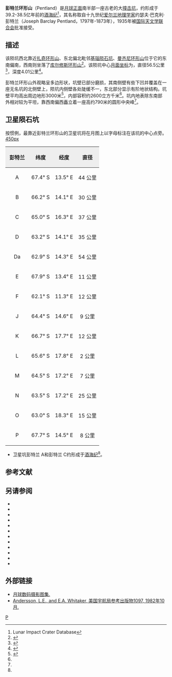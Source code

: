 {{lunar crater data|
 image=Pentland LO-IV-094H LTVT.JPG|
 caption=月球轨道器4号拍摄的图像|
 latitude=64.57|
 N_or_S=S|
 longitude=11.34|
 E_or_W=E|
 diameter=56.5公里|
 depth=4.01公里|
 colong=350|
 eponym= 约瑟夫·巴·彭特兰}}
'''彭特兰环形山'''（Pentland）是[[月球正面|月球正面]]南半部一座古老的大[[撞击坑|撞击坑]]，约形成于39.2-38.5亿年前的[[酒海纪|酒海纪]]<ref name=LICD>Lunar Impact Crater Database</ref>，其名称取自十九世纪[[爱尔兰|爱尔兰]][[地理学家|地理学家]]约瑟夫·巴克利·彭特兰（Joseph Barclay Pentland，1797年-1873年），1935年被[[国际天文学联合会|国际天文学联合会]]批准接受。

==描述==  
该陨坑西北靠近[[扎奇环形山|扎奇环形山]]、东北偏北毗邻[[基瑙陨石坑|基瑙陨石坑]]、[[曼齐尼环形山|曼齐尼环形山]]位于它的东南偏南，西南则坐落了[[库尔修斯环形山|库尔修斯环形山]]<ref>{{Cite web |url=http://planetarynames.wr.usgs.gov/images/Lunar/lac_138_lo.pdf |title=Crater Pentland on LAC-138 map. |access-date=2016-10-28 |archive-date=2020-09-21 |archive-url=https://web.archive.org/web/20200921175252/https://planetarynames.wr.usgs.gov/images/Lunar/lac_138_lo.pdf |dead-url=no }}</ref>。该陨坑中心[[月面坐标|月面坐标]]为{{Coord|64.57|S|11.34|E|globe:Moon|nogoogle=1|noosm=1}}，直径56.5公里<ref name="IAU">{{Cite web |url=http://planetarynames.wr.usgs.gov/Feature/4649 |title=Directory of the International Astronomical Union |access-date=2016-10-28 |archive-date=2019-08-05 |archive-url=https://web.archive.org/web/20190805052325/https://planetarynames.wr.usgs.gov/Feature/4649 |dead-url=no }}</ref>，深度4.01公里<ref>{{Cite web |url=http://fisherka.csolutionshosting.net/astronote/plan/craterdepth/html/CraterDepthFeatureNameWestfall.html |title=John E. Westfall's Atlas of the Lunar Terminator, Cambridge Univ. Press (2000) |accessdate=2016-10-28 |archive-date=2014-12-18 |archive-url=https://archive.today/20141218234310/http://fisherka.csolutionshosting.net/astronote/plan/craterdepth/html/CraterDepthFeatureNameWestfall.html |dead-url=yes }}</ref>。

彭特兰环形山外观略呈多边形状，坑壁已部分磨损，其南侧壁有些下凹并覆盖在一座无名坑的北侧壁上，陨坑内侧壁各处陡缓不一，东北部分显示有阶地状结构。坑壁平均高出周边地形3000米<ref name="WIKI">{{Cite web |url=https://the-moon.wikispaces.com/Pentland |title=Description Crater online The Moon-Wiki. |access-date=2016-10-28 |archive-date=2018-05-30 |archive-url=https://web.archive.org/web/20180530174940/http://the-moon.wikispaces.com/Pentland |dead-url=no }}</ref>，内部容积约2600立方千米<ref name="LICD"/>。坑内地表除东南部外相对较为平坦，靠西南偏西矗立着一座高约790米的圆形中央峰<ref name="WIKI"/>。

==卫星陨石坑==
按惯例，最靠近彭特兰环形山的卫星坑将在月图上以字母标注在该坑的中心点旁。
[[image:Pentland_lunar_crater_map.jpg|450px]]

{| class="wikitable"
!width="25%" style="background:#eeeeee;" |彭特兰
!width="25%" style="background:#eeeeee;" |纬度
!width="25%" style="background:#eeeeee;" |经度
!width="25%" style="background:#eeeeee;" |直径
|-
|align="center"|A
|align="center"|67.4° S
|align="center"|13.5° E
|align="center"|44 公里
|-
|align="center"|B
|align="center"|66.2° S
|align="center"|14.1° E
|align="center"|30 公里
|-
|align="center"|C
|align="center"|65.0° S
|align="center"|16.3° E
|align="center"|37 公里
|-
|align="center"|D
|align="center"|63.2° S
|align="center"|14.1° E
|align="center"|35 公里
|-
|align="center"|Da
|align="center"|62.9° S
|align="center"|14.3° E
|align="center"|54 公里
|-
|align="center"|E
|align="center"|67.9° S
|align="center"|13.4° E
|align="center"|11 公里
|-
|align="center"|F
|align="center"|62.1° S
|align="center"|11.3° E
|align="center"|12 公里
|-
|align="center"|J
|align="center"|64.4° S
|align="center"|14.6° E
|align="center"|9 公里
|-
|align="center"|K
|align="center"|66.7° S
|align="center"|17.7° E
|align="center"|12 公里
|-
|align="center"|L
|align="center"|65.6° S
|align="center"|17.8° E
|align="center"|2 公里
|-
|align="center"|M
|align="center"|64.5° S
|align="center"|17.2° E
|align="center"|7 公里
|-
|align="center"|N
|align="center"|63.5° S
|align="center"|17.2° E
|align="center"|25 公里
|-
|align="center"|O
|align="center"|63.0° S
|align="center"|18.3° E
|align="center"|15 公里
|-
|align="center"|P
|align="center"|67.7° S
|align="center"|14.5° E
|align="center"|8 公里
|}{{clear}}
* 卫星坑彭特兰 A和彭特兰 C约形成于[[酒海纪|酒海纪]]<ref name="LICD"/>。

==参考文献==
{{Reflist}}

==另请参阅==
* {{cite book
  | last1 = Andersson
  | first1 = L. E.
  | last2 = Whitaker
  | first2 = E. A.
  | authorlink2 = Ewen Whitaker
  | date = 1982
  | title = [[NASA|NASA]] Catalogue of Lunar Nomenclature
  | publisher = NASA RP-1097
  | ref = harv
  }}
* {{cite web
  | last = Blue
  | first = Jennifer
  | date = July 25, 2007
  | title = Gazetteer of Planetary Nomenclature
  | publisher = [[United_States_Geological_Survey|USGS]]
  | url = http://planetarynames.wr.usgs.gov/
  | accessdate = 2007-08-05
  | ref = harv
  | archive-date = 2012-04-08
  | archive-url = https://www.webcitation.org/66mXDr4G9?url=http://planetarynames.wr.usgs.gov/
  | dead-url = no
  }}
* {{cite book
  | last1 = Bussey
  | first1 = B.
  | authorlink1 = Ben Bussey
  | last2 = Spudis
  | first2 = P.
  | authorlink2 = Paul Spudis
  | date = 2004
  | title = The Clementine Atlas of the Moon
  | publisher = Cambridge University Press
  | location = New York
  | isbn = 978-0-521-81528-4
  | ref = harv
  }}
* {{cite book
  | last1 = Cocks
  | first1 = Elijah E.
  | last2 = Cocks
  | first2 = Josiah C.
  | date = 1995
  | title = Who's Who on the Moon: A Biographical Dictionary of Lunar Nomenclature
  | url = https://archive.org/details/isbn_9780936389271
  | publisher = Tudor Publishers
  | isbn = 978-0-936389-27-1
  | ref = harv
  }}
* {{cite web
  | last = McDowell
  | first = Jonathan
  | date = July 15, 2007
  | url = http://host.planet4589.org/astro/lunar/
  | title = Lunar Nomenclature
  | publisher = Jonathan's Space Report
  | accessdate = 2007-10-24
  | ref = harv
  | archive-date = 2012-05-26
  | archive-url = https://www.webcitation.org/67wcYNfK3?url=http://host.planet4589.org/astro/lunar/
  | dead-url = no
  }}
* {{cite journal| last1 = Menzel| first1 = D. H.| last2 = Minnaert| first2 = M.| last3 = Levin| first3 = B.| last4 = Dollfus| first4 = A.| last5 = Bell| first5 = B.| title = Report on Lunar Nomenclature by the Working Group of Commission 17 of the IAU| doi = 10.1007/BF00171763| journal = Space Science Reviews| volume = 12| issue = 2| pages = 136–186| date = 1971| bibcode = 1971SSRv...12..136M| ref = harv}}
* {{cite book
  | first = Patrick
  | last = Moore
  | authorlink = Patrick Moore
  | date = 2001
  | title = On the Moon
  | url = https://archive.org/details/patrickmooreonmo00patr
  | publisher = Sterling Publishing Co.
  | isbn = 978-0-304-35469-6
  | ref = harv
  }}
* {{cite book
  | first = Fred W.
  | last = Price
  | date = 1988
  | title = The Moon Observer's Handbook
  | publisher = Cambridge University Press
  | isbn = 978-0-521-33500-3
  | ref = harv
  }}
* {{cite book
  | last = Rükl
  | first = Antonín
  | authorlink = Antonín Rükl
  | date = 1990
  | title = Atlas of the Moon
  | publisher = Kalmbach Books
  | isbn = 978-0-913135-17-4
  | ref = harv
  }}
* {{cite book
  | last = Webb
  | first = Rev. T. W.
  | authorlink = Thomas William Webb
  | date = 1962
  | title = Celestial Objects for Common Telescopes
  | url = https://archive.org/details/celestialobjects00webb
  | edition = 6th revised
  | publisher = Dover
  | isbn = 978-0-486-20917-3
  | ref = harv
  }}
* {{cite book
  | first = Ewen A.
  | last = Whitaker
  | authorlink = Ewen Whitaker
  | date = 1999
  | title = Mapping and Naming the Moon
  | publisher = Cambridge University Press
  | isbn = 978-0-521-62248-6
  | ref = harv
  }}
* {{cite book
  | first = Peter T.
  | last = Wlasuk
  | date = 2000
  | title = Observing the Moon
  | publisher = Springer
  | isbn = 978-1-85233-193-1
  | ref = harv
 }}

==外部链接==
*[http://www.lpi.usra.edu/resources/lunar_orbiter/bin/srch_nam.shtml?Pentland%7C0 月球数码摄影图集.] {{Wayback|url=http://www.lpi.usra.edu/resources/lunar_orbiter/bin/srch_nam.shtml?Pentland%7C0 |date=20201127015042 }}
*[http://planet4589.org/astro/lunar/RP-1097.pdf Andersson, L.E., and E.A. Whitaker, 美国宇航局参考出版物1097, 1982年10月.] {{Wayback|url=http://planet4589.org/astro/lunar/RP-1097.pdf |date=20141006125838 }}

[[Category:月球环形山|P]]
{{月球環形山 (O-Q)}}